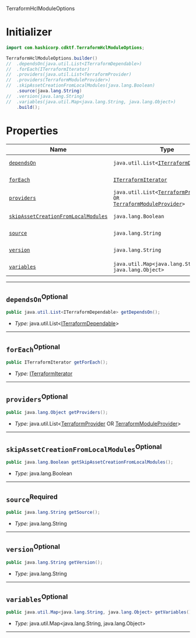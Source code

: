  TerraformHclModuleOptions <a name="TerraformHclModuleOptions" id="cdktf.TerraformHclModuleOptions"></a>

# Initializer <a name="Initializer" id="cdktf.TerraformHclModuleOptions.Initializer"></a>

```java
import com.hashicorp.cdktf.TerraformHclModuleOptions;

TerraformHclModuleOptions.builder()
//  .dependsOn(java.util.List<ITerraformDependable>)
//  .forEach(ITerraformIterator)
//  .providers(java.util.List<TerraformProvider)
//  .providers(TerraformModuleProvider>)
//  .skipAssetCreationFromLocalModules(java.lang.Boolean)
    .source(java.lang.String)
//  .version(java.lang.String)
//  .variables(java.util.Map<java.lang.String, java.lang.Object>)
    .build();
```

# Properties <a name="Properties" id="Properties"></a>

| **Name** | **Type** | **Description** |
| --- | --- | --- |
| <code><a href="#cdktf.TerraformHclModuleOptions.property.dependsOn">dependsOn</a></code> | <code>java.util.List<<a href="#cdktf.ITerraformDependable">ITerraformDependable</a>></code> | *No description.* |
| <code><a href="#cdktf.TerraformHclModuleOptions.property.forEach">forEach</a></code> | <code><a href="#cdktf.ITerraformIterator">ITerraformIterator</a></code> | *No description.* |
| <code><a href="#cdktf.TerraformHclModuleOptions.property.providers">providers</a></code> | <code>java.util.List<<a href="#cdktf.TerraformProvider">TerraformProvider</a> OR <a href="#cdktf.TerraformModuleProvider">TerraformModuleProvider</a>></code> | *No description.* |
| <code><a href="#cdktf.TerraformHclModuleOptions.property.skipAssetCreationFromLocalModules">skipAssetCreationFromLocalModules</a></code> | <code>java.lang.Boolean</code> | *No description.* |
| <code><a href="#cdktf.TerraformHclModuleOptions.property.source">source</a></code> | <code>java.lang.String</code> | *No description.* |
| <code><a href="#cdktf.TerraformHclModuleOptions.property.version">version</a></code> | <code>java.lang.String</code> | *No description.* |
| <code><a href="#cdktf.TerraformHclModuleOptions.property.variables">variables</a></code> | <code>java.util.Map<java.lang.String, java.lang.Object></code> | *No description.* |

---

## `dependsOn`<sup>Optional</sup> <a name="dependsOn" id="cdktf.TerraformHclModuleOptions.property.dependsOn"></a>

```java
public java.util.List<ITerraformDependable> getDependsOn();
```

- *Type:* java.util.List<<a href="#cdktf.ITerraformDependable">ITerraformDependable</a>>

---

## `forEach`<sup>Optional</sup> <a name="forEach" id="cdktf.TerraformHclModuleOptions.property.forEach"></a>

```java
public ITerraformIterator getForEach();
```

- *Type:* <a href="#cdktf.ITerraformIterator">ITerraformIterator</a>

---

## `providers`<sup>Optional</sup> <a name="providers" id="cdktf.TerraformHclModuleOptions.property.providers"></a>

```java
public java.lang.Object getProviders();
```

- *Type:* java.util.List<<a href="#cdktf.TerraformProvider">TerraformProvider</a> OR <a href="#cdktf.TerraformModuleProvider">TerraformModuleProvider</a>>

---

## `skipAssetCreationFromLocalModules`<sup>Optional</sup> <a name="skipAssetCreationFromLocalModules" id="cdktf.TerraformHclModuleOptions.property.skipAssetCreationFromLocalModules"></a>

```java
public java.lang.Boolean getSkipAssetCreationFromLocalModules();
```

- *Type:* java.lang.Boolean

---

## `source`<sup>Required</sup> <a name="source" id="cdktf.TerraformHclModuleOptions.property.source"></a>

```java
public java.lang.String getSource();
```

- *Type:* java.lang.String

---

## `version`<sup>Optional</sup> <a name="version" id="cdktf.TerraformHclModuleOptions.property.version"></a>

```java
public java.lang.String getVersion();
```

- *Type:* java.lang.String

---

## `variables`<sup>Optional</sup> <a name="variables" id="cdktf.TerraformHclModuleOptions.property.variables"></a>

```java
public java.util.Map<java.lang.String, java.lang.Object> getVariables();
```

- *Type:* java.util.Map<java.lang.String, java.lang.Object>

---
